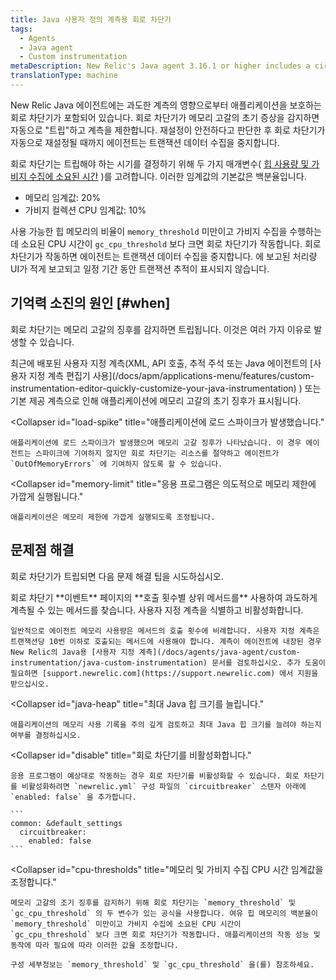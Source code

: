 ```yaml
---
title: Java 사용자 정의 계측용 회로 차단기
tags:
  - Agents
  - Java agent
  - Custom instrumentation
metaDescription: New Relic's Java agent 3.16.1 or higher includes a circuit breaker that "trips" to protect apps from the effects of over-instrumentation.
translationType: machine
---
```


New Relic Java 에이전트에는 과도한 계측의 영향으로부터 애플리케이션을 보호하는 회로 차단기가 포함되어 있습니다. 회로 차단기가 메모리 고갈의 초기 증상을 감지하면 자동으로 "트립"하고 계측을 제한합니다. 재설정이 안전하다고 판단한 후 회로 차단기가 자동으로 재설정될 때까지 에이전트는 트랜잭션 데이터 수집을 중지합니다.

회로 차단기는 트립해야 하는 시기를 결정하기 위해 두 가지 매개변수( [힙 사용량 및 가비지 수집에 소요된 시간](#cpu-thresholds) )를 고려합니다. 이러한 임계값의 기본값은 백분율입니다.

* 메모리 임계값: 20%
* 가비지 컬렉션 CPU 임계값: 10%

사용 가능한 힙 메모리의 비율이 `memory_threshold` 미만이고 가비지 수집을 수행하는 데 소요된 CPU 시간이 `gc_cpu_threshold` 보다 크면 회로 차단기가 작동합니다. 회로 차단기가 작동하면 에이전트는 트랜잭션 데이터 수집을 중지합니다. 에 보고된 처리량 <InlinePopover type="apm"/>UI가 적게 보고되고 일정 기간 동안 트랜잭션 추적이 표시되지 않습니다.

## 기억력 소진의 원인 [#when]

회로 차단기는 메모리 고갈의 징후를 감지하면 트립됩니다. 이것은 여러 가지 이유로 발생할 수 있습니다.

<CollapserGroup>
  <Collapser
    id="over-instrumented"
    title="귀하의 애플리케이션이 과도하게 계측되었습니다."
  >
    최근에 배포된 사용자 지정 계측(XML, API 호출, 추적 주석 또는 Java 에이전트의 [사용자 지정 계측 편집기 사용](/docs/apm/applications-menu/features/custom-instrumentation-editor-quickly-customize-your-java-instrumentation) ) 또는 기본 제공 계측으로 인해 애플리케이션에 메모리 고갈의 초기 징후가 표시됩니다.
  </Collapser>

  <Collapser
    id="load-spike"
    title="애플리케이션에 로드 스파이크가 발생했습니다."
  >
    애플리케이션에 로드 스파이크가 발생했으며 메모리 고갈 징후가 나타났습니다. 이 경우 에이전트는 스파이크에 기여하지 않지만 회로 차단기는 리소스를 절약하고 에이전트가 `OutOfMemoryErrors` 에 기여하지 않도록 할 수 있습니다.
  </Collapser>

  <Collapser
    id="memory-limit"
    title="응용 프로그램은 의도적으로 메모리 제한에 가깝게 실행됩니다."
  >
    애플리케이션은 메모리 제한에 가깝게 실행되도록 조정됩니다.
  </Collapser>
</CollapserGroup>

## 문제점 해결

회로 차단기가 트립되면 다음 문제 해결 팁을 시도하십시오.

<CollapserGroup>
  <Collapser
    id="disable"
    title="계측을 식별하고 비활성화합니다."
  >
    회로 차단기 **이벤트** 페이지의 **호출 횟수별 상위 메서드를** 사용하여 과도하게 계측될 수 있는 메서드를 찾습니다. 사용자 지정 계측을 식별하고 비활성화합니다.

    일반적으로 에이전트 메모리 사용량은 메서드의 호출 횟수에 비례합니다. 사용자 지정 계측은 트랜잭션당 10번 이하로 호출되는 메서드에 사용해야 합니다. 계측이 에이전트에 내장된 경우 New Relic의 Java용 [사용자 지정 계측](/docs/agents/java-agent/custom-instrumentation/java-custom-instrumentation) 문서를 검토하십시오. 추가 도움이 필요하면 [support.newrelic.com](https://support.newrelic.com) 에서 지원을 받으십시오.
  </Collapser>

  <Collapser
    id="java-heap"
    title="최대 Java 힙 크기를 늘립니다."
  >
    애플리케이션의 메모리 사용 기록을 주의 깊게 검토하고 최대 Java 힙 크기를 늘려야 하는지 여부를 결정하십시오.
  </Collapser>

  <Collapser
    id="disable"
    title="회로 차단기를 비활성화합니다."
  >
    응용 프로그램이 예상대로 작동하는 경우 회로 차단기를 비활성화할 수 있습니다. 회로 차단기를 비활성화하려면 `newrelic.yml` 구성 파일의 `circuitbreaker` 스탠자 아래에 `enabled: false` 을 추가합니다.

    ```
    common: &default_settings​
      circuitbreaker:
        enabled: false
    ```
  </Collapser>

  <Collapser
    id="cpu-thresholds"
    title="메모리 및 가비지 수집 CPU 시간 임계값을 조정합니다."
  >
    메모리 고갈의 조기 징후를 감지하기 위해 회로 차단기는 `memory_threshold` 및 `gc_cpu_threshold` 의 두 변수가 있는 공식을 사용합니다. 여유 힙 메모리의 백분율이 `memory_threshold` 미만이고 가비지 수집에 소요된 CPU 시간이 `gc_cpu_threshold` 보다 크면 회로 차단기가 작동합니다. 애플리케이션의 작동 성능 및 동작에 따라 필요에 따라 이러한 값을 조정합니다.

    구성 세부정보는 `memory_threshold` 및 `gc_cpu_threshold` 을(를) 참조하세요.
  </Collapser>
</CollapserGroup>